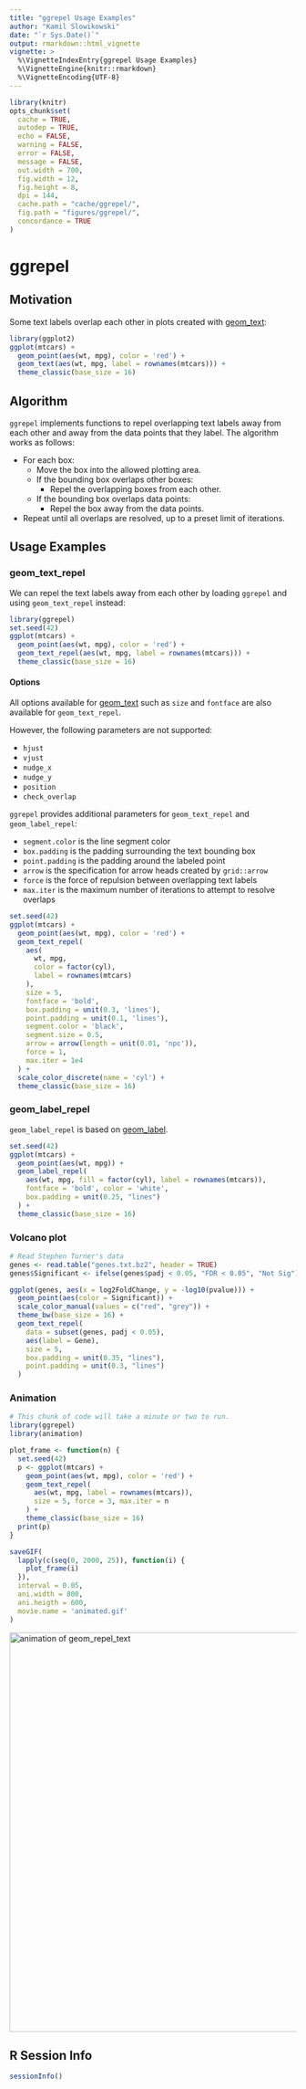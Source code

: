 ```yaml
---
title: "ggrepel Usage Examples"
author: "Kamil Slowikowski"
date: "`r Sys.Date()`"
output: rmarkdown::html_vignette
vignette: >
  %\VignetteIndexEntry{ggrepel Usage Examples}
  %\VignetteEngine{knitr::rmarkdown}
  %\VignetteEncoding{UTF-8}
---
```


```r
library(knitr)
opts_chunk$set(
  cache = TRUE,
  autodep = TRUE,
  echo = FALSE,
  warning = FALSE,
  error = FALSE,
  message = FALSE,
  out.width = 700,
  fig.width = 12,
  fig.height = 8,
  dpi = 144,
  cache.path = "cache/ggrepel/",
  fig.path = "figures/ggrepel/",
  concordance = TRUE
)
```

# ggrepel

## Motivation

Some text labels overlap each other in plots created with [geom_text]:

```r
library(ggplot2)
ggplot(mtcars) +
  geom_point(aes(wt, mpg), color = 'red') +
  geom_text(aes(wt, mpg, label = rownames(mtcars))) +
  theme_classic(base_size = 16)
```

## Algorithm

`ggrepel` implements functions to repel overlapping text labels away from
each other and away from the data points that they label. The algorithm
works as follows:

- For each box:
    - Move the box into the allowed plotting area.
    - If the bounding box overlaps other boxes:
        - Repel the overlapping boxes from each other.
    - If the bounding box overlaps data points:
        - Repel the box away from the data points.
- Repeat until all overlaps are resolved, up to a preset limit
  of iterations.

## Usage Examples

### geom_text_repel

We can repel the text labels away from each other by loading `ggrepel` and
using `geom_text_repel` instead:

```r
library(ggrepel)
set.seed(42)
ggplot(mtcars) +
  geom_point(aes(wt, mpg), color = 'red') +
  geom_text_repel(aes(wt, mpg, label = rownames(mtcars))) +
  theme_classic(base_size = 16)
```

#### Options

All options available for [geom_text] such as `size` and
`fontface` are also available for `geom_text_repel`.

However, the following parameters are not supported:

- `hjust`
- `vjust`
- `nudge_x`
- `nudge_y`
- `position`
- `check_overlap`

`ggrepel` provides additional parameters for `geom_text_repel` and `geom_label_repel`:

- `segment.color` is the line segment color
- `box.padding` is the padding surrounding the text bounding box
- `point.padding` is the padding around the labeled point
- `arrow` is the specification for arrow heads created by `grid::arrow`
- `force` is the force of repulsion between overlapping text labels
- `max.iter` is the maximum number of iterations to attempt to resolve overlaps

```r
set.seed(42)
ggplot(mtcars) +
  geom_point(aes(wt, mpg), color = 'red') +
  geom_text_repel(
    aes(
      wt, mpg,
      color = factor(cyl),
      label = rownames(mtcars)
    ),
    size = 5,
    fontface = 'bold',
    box.padding = unit(0.3, 'lines'),
    point.padding = unit(0.1, 'lines'),
    segment.color = 'black',
    segment.size = 0.5,
    arrow = arrow(length = unit(0.01, 'npc')),
    force = 1,
    max.iter = 1e4
  ) +
  scale_color_discrete(name = 'cyl') +
  theme_classic(base_size = 16)
```

### geom_label_repel

`geom_label_repel` is based on [geom_label].

```r
set.seed(42)
ggplot(mtcars) +
  geom_point(aes(wt, mpg)) +
  geom_label_repel(
    aes(wt, mpg, fill = factor(cyl), label = rownames(mtcars)),
    fontface = 'bold', color = 'white',
    box.padding = unit(0.25, "lines")
  ) +
  theme_classic(base_size = 16)
```

### Volcano plot

```r
# Read Stephen Turner's data
genes <- read.table("genes.txt.bz2", header = TRUE)
genes$Significant <- ifelse(genes$padj < 0.05, "FDR < 0.05", "Not Sig")

ggplot(genes, aes(x = log2FoldChange, y = -log10(pvalue))) +
  geom_point(aes(color = Significant)) +
  scale_color_manual(values = c("red", "grey")) +
  theme_bw(base_size = 16) +
  geom_text_repel(
    data = subset(genes, padj < 0.05),
    aes(label = Gene),
    size = 5,
    box.padding = unit(0.35, "lines"),
    point.padding = unit(0.3, "lines")
  )
```

### Animation

```r
# This chunk of code will take a minute or two to run.
library(ggrepel)
library(animation)

plot_frame <- function(n) {
  set.seed(42)
  p <- ggplot(mtcars) +
    geom_point(aes(wt, mpg), color = 'red') +
    geom_text_repel(
      aes(wt, mpg, label = rownames(mtcars)),
      size = 5, force = 3, max.iter = n
    ) +
    theme_classic(base_size = 16)
  print(p)
}

saveGIF(
  lapply(c(seq(0, 2000, 25)), function(i) {
    plot_frame(i)
  }),
  interval = 0.05,
  ani.width = 800,
  ani.heigth = 600,
  movie.name = 'animated.gif'
)
```

<img src="figures/ggrepel/animated.gif" title="animation"
  alt="animation of geom_repel_text" width="700"/>

## R Session Info

```r
sessionInfo()
```

[geom_text]: http://docs.ggplot2.org/current/geom_text.html
[geom_label]: http://docs.ggplot2.org/current/geom_text.html
